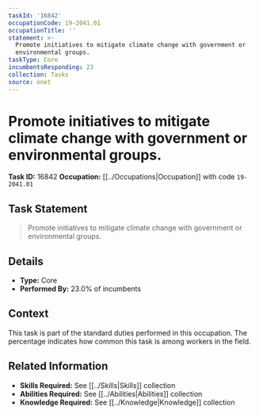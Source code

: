 ```yaml
---
taskId: '16842'
occupationCode: 19-2041.01
occupationTitle: ''
statement: >-
  Promote initiatives to mitigate climate change with government or
  environmental groups.
taskType: Core
incumbentsResponding: 23
collection: Tasks
source: onet
---
```

# Promote initiatives to mitigate climate change with government or environmental groups.

**Task ID:** 16842
**Occupation:** [[../Occupations|Occupation]] with code `19-2041.01`

## Task Statement

> Promote initiatives to mitigate climate change with government or environmental groups.

## Details

- **Type:** Core
- **Performed By:** 23.0% of incumbents

## Context

This task is part of the standard duties performed in this occupation. The percentage indicates how common this task is among workers in the field.

## Related Information

- **Skills Required:** See [[../Skills|Skills]] collection
- **Abilities Required:** See [[../Abilities|Abilities]] collection
- **Knowledge Required:** See [[../Knowledge|Knowledge]] collection
